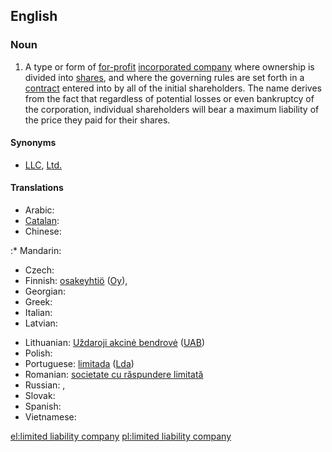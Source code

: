 {{wikipedia}}
==English==

===Noun===
{{en-noun|sg=[[limited]] [[liability]] [[company]]|limited liability companies}}

# {{legal}} A type or form of [[for-profit]] [[incorporated company]] where ownership is divided into [[share]]s, and where the governing rules are set forth in a [[contract]] entered into by all of the initial shareholders. The name derives from the fact that regardless of potential losses or even bankruptcy of the corporation, individual shareholders will bear a maximum liability of the price they paid for their shares.

====Synonyms====
* [[LLC]], [[Ltd.]]

====Translations====
{{trans-top|LLC}}
* Arabic: {{t|ar|شركة ذات مسؤولية محدودة|f}}
* [[Catalan]]: {{t|ca|societat de responsabilitat limitada|f}}
* Chinese:
:* Mandarin: {{zh-tsp||有限责任公司|}}
* Czech: {{t|cs|společnost s ručením omezeným|f}}
* Finnish: [[osakeyhtiö]] ([[Oy]]), {{t|fi|rajavastuuyhtiö}}
* Georgian: {{t|ka|შეზღუდული პასუხისმგებლობის საზოგადოება|tr=šezḡuduli pasuxismgeblobis sazogadoeba|sc=Geor|xs=Georgian}}
* Greek: {{t|el|εταιρεία περιορισμένης ευθύνης}}
* Italian: {{t|it|società a responsabilità limitata|f}}
* Latvian: {{t|lv|sabiedrība ar ierobežotu atbildību|xs=Latvian}}
{{trans-mid}}
* Lithuanian: [[Uždaroji akcinė bendrovė]] ([[UAB]])
* Polish: {{t|pl|spółka z ograniczoną odpowiedzialnością|f}}
* Portuguese: [[limitada]] ([[Lda]]) {{f}}
* Romanian: [[societate cu răspundere limitată]] {{f}}
* Russian: {{t|ru|общество с ограниченной ответственностью|n|tr=óbščestvo s ograníčennoj otvétstvennost’ju}}, {{t+|ru|ООО|n|tr=o-o-ó}}
* Slovak: {{t|sk|spoločnosť s ručením obmedzeným|f}}
* Spanish: {{t|es|sociedad de responsabilidad limitada|f}}
* Vietnamese: {{t|vi|công ty trách nhiệm hữu hạn|xs=Vietnamese}}
{{trans-bottom}}

[[el:limited liability company]]
[[pl:limited liability company]]